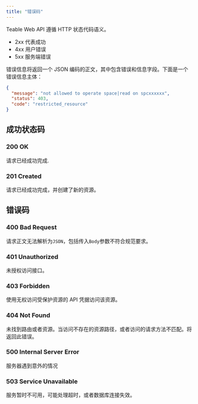 ```yaml
---
title: "错误码"
---
```


<Note>Teable Web API 遵循 HTTP 状态代码语义。</Note>

* 2xx
  代表成功
* 4xx
  用户错误
* 5xx
  服务端错误

错误信息将返回一个 JSON 编码的正文，其中包含错误和信息字段。下面是一个错误信息主体：

```json
{
  "message": "not allowed to operate space|read on spcxxxxxx",
  "status": 403,
  "code": "restricted_resource"
}
```

## 成功状态码

### 200 OK

请求已经成功完成.

### 201 Created

请求已经成功完成，并创建了新的资源。

## 错误码

### 400 Bad Request

请求正文无法解析为`JSON`，包括传入`Body`参数不符合规范要求。

### 401 Unauthorized

未授权访问接口。

### 403 Forbidden

使用无权访问受保护资源的 API 凭据访问该资源。

### 404 Not Found

未找到路由或者资源。当访问不存在的资源路径，或者访问的请求方法不匹配。将返回此错误。

### 500 Internal Server Error

服务器遇到意外的情况

### 503 Service Unavailable

服务暂时不可用，可能处理超时，或者数据库连接失效。

